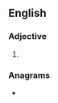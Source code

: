 ==English==

===Adjective===
{{head|en|adjective comparative form}}

# {{en-comparative of|dank}}

===Anagrams===
* {{anagrams|en|Kendra|darken|de-rank|derank|endark|kendra|narked|ranked}}